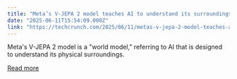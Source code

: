 ```yaml
---
title: "Meta’s V-JEPA 2 model teaches AI to understand its surroundings"
date: "2025-06-11T15:54:09.000Z"
link: "https://techcrunch.com/2025/06/11/metas-v-jepa-2-model-teaches-ai-to-understand-its-surroundings/"
---
```


Meta's V-JEPA 2 model is a "world model," referring to AI that is designed to understand its physical surroundings.

[Read more](https://techcrunch.com/2025/06/11/metas-v-jepa-2-model-teaches-ai-to-understand-its-surroundings/)
